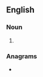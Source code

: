 {{also|Lawings}}
==English==

===Noun===
{{head|en|noun plural form}}

# {{plural of|lawing|lang=en}}

===Anagrams===
* {{anagrams|en|a=agilnsw|swaling|walings}}